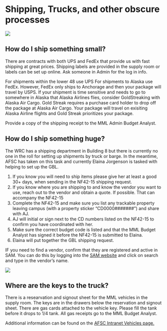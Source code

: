 # Shipping, Trucks, and other obscure processes

![](img/SomethingBig.jpg)

## How do I ship something small?

There are contracts with both UPS and FedEx that provide us with fast shipping at great prices. 
Shipping labels are provided in the supply room or labels can be set up online. Ask someone in Admin for the log in info. 

For shipments within the lower 48 use UPS
For shipments to Alaska use FedEx.  However, FedEx only ships to Anchorage and then your package will travel by USPS. 
If your shipment is time sensitive and needs to go to somewhere in Alaska that Alaska Airlines flies, consider GoldStreaking with Alaska Air Cargo.
Gold Streak requires a purchase card holder to drop off the package at Alaska Air Cargo. Your package will travel on exisiting Alaska Airline flights and Gold Streak prioritizes your package. 

Provide a copy of the shipping receipt to the MML Admin Budget Analyst. 

## How do I ship something huge?

The WRC has a shipping department in Building 8 but there is currently no one in the roll for setting up shipments by truck or barge. 
In the meantime, AFSC has taken on this task and currently Elaina Jorgenson is tasked with helping to set up the GBL.

1. If you know you will need to ship items please give her at least a good 30+ days, when sending in the NF42-15 shipping request. 
2. If you know where you are shipping to and know the vendor you want to use, reach out to the vendor and obtain a quote. If possible. That can accompany the NF42-15
3. Complete the NF42-15 and make sure you list any trackable property leaving campus (with a property sticker "CD0000#######") and share with AJ.  
4. AJ will initial or sign next to the CD numbers listed on the NF42-15 to confirm you have coordinated with her.
5. Make sure the correct budget code is listed and that the MML Budget Analyst has signed it before the NF42-15 is submitted to Elaina.
6. Elaina will put together the GBL shipping request.

IF you need to find a vendor, confirm that they are registered and active in SAM. You can do this by logging into the [SAM website]( https://sam.gov/content/home) and click on search and type in the vendor's name.

![](img/Truck.jpg)

## Where are the keys to the truck?

There is a researvation and signout sheet for the MML vehicles in the supply room. The keys are in the drawers below the reservation and signout sheet. 
There are gas cards attached to the vehicle key. Please fill the tank before it drops to 1/4 tank. 
All gas receipts go to the MML Budget Analyst.

Additional information can be found on the [AFSC Intranet Vehicles page.](https://sites.google.com/noaa.gov/myafsc/reservations/vehicles?authuser=0)
